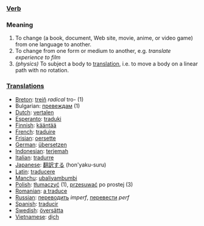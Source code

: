===[[Verb]]===

=== Meaning ===

#To change (a book, document, Web site, movie, anime, or video game) from one language to another.
#To change from one form or medium to another, e.g. ''translate experience to film''
#''(physics)'' To subject a body to [[translation]], i.e. to move a body on a linear path with no rotation.

===[[Translation]]s===
*[[Breton]]: [[treiñ]] ''radical'' tro- (1)
* Bulgarian: [[превеждам]] (1)
*[[Dutch]]: [[vertalen]]
*[[Esperanto]]: [[traduki]]
*[[Finnish]]: [[kääntää]]
*[[French]]: [[traduire]]
*[[Frisian]]: [[oersette]]
*[[German]]: [[übersetzen]]
*[[Indonesian]]: [[terjemah]]
*[[Italian]]: [[tradurre]]
*[[Japanese]]: [[翻訳する]] (hon'yaku-suru)
*[[Latin]]: [[traducere]]
*[[Manchu]]: [[ubaliyambumbi]]
*[[Polish]]: [[tłumaczyć]] (1), [[przesuwać]] po prostej (3)
*[[Romanian]]: [[a traduce]]
*[[Russian]]: [[переводить]] ''imperf'', [[перевести]] ''perf''
*[[Spanish]]: [[traducir]]
*[[Swedish]]: [[översätta]]
*[[Vietnamese]]: [[dịch]]